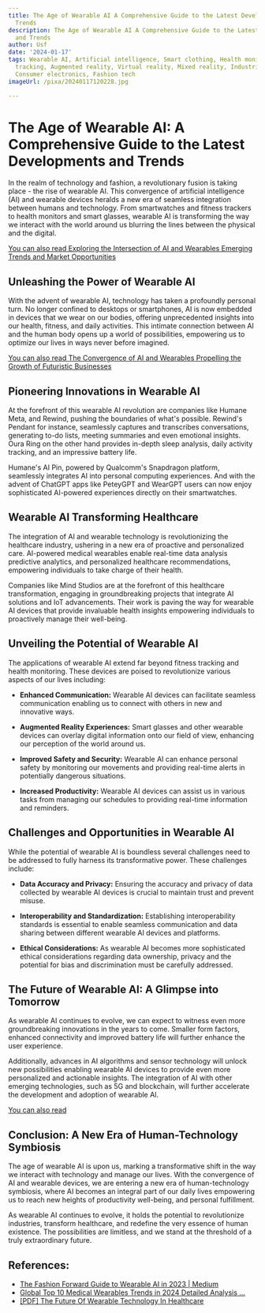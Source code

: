 ```yaml
---
title: The Age of Wearable AI A Comprehensive Guide to the Latest Developments and
  Trends
description: The Age of Wearable AI A Comprehensive Guide to the Latest Developments
  and Trends
author: Usf
date: '2024-01-17'
tags: Wearable AI, Artificial intelligence, Smart clothing, Health monitoring, Fitness
  tracking, Augmented reality, Virtual reality, Mixed reality, Industrial applications,
  Consumer electronics, Fashion tech
imageUrl: /pixa/20240117120228.jpg

---
```

# The Age of Wearable AI: A Comprehensive Guide to the Latest Developments and Trends

In  the realm  of technology and fashion, a revolutionary fusion is taking place - the rise of wearable AI. This convergence of artificial  intelligence (AI) and wearable devices heralds a new era  of seamless integration between humans and technology. From smartwatches and fitness  trackers to  health monitors and smart glasses, wearable AI is transforming the way we interact with the world around us  blurring the lines between the physical and the digital.

[You can also read Exploring the Intersection of AI and Wearables Emerging Trends and Market Opportunities](Exploring%20the%20Intersection%20of%20AI%20and%20Wearables%20Emerging%20Trends%20and%20Market%20Opportunities)


## Unleashing the Power of Wearable  AI

With  the advent of wearable AI, technology  has taken a  profoundly personal turn. No longer confined to desktops or smartphones, AI is now embedded in devices that we  wear on our bodies, offering unprecedented insights into our health, fitness,  and daily activities.  This intimate  connection between AI and the human  body opens  up a world of possibilities, empowering us to optimize our lives in ways  never before imagined.

[You can also read The  Convergence of AI and Wearables Propelling the Growth of Futuristic Businesses](The%20Convergence%20of%20AI%20and%20Wearables%20Propelling%20the%20Growth%20of%20Futuristic%20Businesses)


## Pioneering Innovations in Wearable AI

At the forefront of this wearable AI revolution are companies like Humane Meta, and  Rewind, pushing the boundaries of what's possible. Rewind's Pendant for instance, seamlessly captures and transcribes conversations, generating  to-do lists,  meeting summaries and even emotional insights. Oura Ring on the other hand provides in-depth sleep analysis, daily activity tracking, and an impressive battery life.

Humane's AI Pin,  powered by Qualcomm's Snapdragon platform, seamlessly  integrates AI into personal computing experiences. And with the advent of ChatGPT apps like PeteyGPT and WearGPT users can now enjoy sophisticated AI-powered experiences directly on their smartwatches.

## Wearable AI Transforming Healthcare

The integration  of AI and wearable technology is revolutionizing the healthcare industry, ushering in  a new era of proactive and personalized care. AI-powered medical wearables  enable real-time data  analysis predictive analytics, and personalized healthcare recommendations, empowering individuals to take charge of  their health.

Companies like Mind Studios are at the forefront of this healthcare transformation, engaging in groundbreaking projects that integrate AI solutions and IoT advancements.  Their work is paving the way for wearable AI devices that provide invaluable health insights  empowering individuals to proactively manage their well-being.

## Unveiling the Potential  of Wearable AI

The  applications of wearable AI extend far beyond fitness  tracking and health monitoring. These devices are poised to revolutionize  various aspects of our lives including:

- **Enhanced  Communication:** Wearable AI devices can facilitate seamless communication enabling  us to connect with others in new and innovative ways.

- **Augmented Reality Experiences:** Smart glasses  and  other  wearable devices  can overlay digital information onto our field of view, enhancing our perception of the world around  us.

- **Improved Safety and Security:** Wearable AI can enhance personal  safety by monitoring our movements and providing real-time alerts in potentially dangerous situations.

- **Increased Productivity:** Wearable AI devices  can assist us in various tasks from managing our schedules to providing real-time information and reminders.

## Challenges and Opportunities in  Wearable  AI

While the potential of wearable AI is boundless several challenges need  to be addressed  to fully harness its transformative power. These  challenges include:

- **Data Accuracy  and  Privacy:** Ensuring the accuracy and privacy of data collected  by wearable AI devices is  crucial to maintain  trust and prevent misuse.

- **Interoperability and  Standardization:** Establishing interoperability standards is essential to enable seamless communication and data sharing between different  wearable AI devices and platforms.

- **Ethical Considerations:** As  wearable AI becomes more sophisticated ethical  considerations regarding data ownership, privacy and the potential for bias and  discrimination must be carefully addressed.

## The Future of Wearable AI: A Glimpse into Tomorrow

As wearable AI continues to evolve, we can expect to witness even more groundbreaking innovations in the years to  come. Smaller form factors, enhanced  connectivity and improved battery life will further enhance the user experience.

Additionally, advances in AI algorithms  and sensor technology will unlock new  possibilities enabling  wearable AI devices to provide even more personalized and actionable insights.  The integration of AI with other emerging technologies, such as 5G and  blockchain, will further accelerate the development and adoption of wearable  AI.

[You can also  read ]()


## Conclusion: A New Era of Human-Technology Symbiosis

The age of wearable AI is upon  us, marking a transformative shift in the way we interact with technology and manage our  lives. With the convergence of AI and wearable devices, we  are entering a new era of human-technology symbiosis, where  AI becomes an integral part of  our  daily lives empowering us to reach new heights of productivity well-being, and personal  fulfillment.

As wearable AI continues  to evolve, it holds the  potential  to revolutionize industries, transform  healthcare, and redefine the very essence of human existence. The possibilities are limitless, and we stand at the threshold of a truly extraordinary future.

## References:
- [The Fashion Forward Guide to Wearable AI in 2023 | Medium](https://medium.com/@aitoolpr/the-fashion-forward-guide-to-wearable-ai-in-2023-b602f6499cf5)
- [Global Top 10 Medical Wearables Trends in 2024 Detailed Analysis ...](https://www.linkedin.com/pulse/global-top-10-medical-wearables-trends-2024-detailed-govind-dhaigude)
- [[PDF] The Future Of Wearable Technology In Healthcare](https://www1.goramblers.org/textbooks/files?trackid=koK:6427&Academia=the-future-of-wearable-technology-in-healthcare.pdf)
